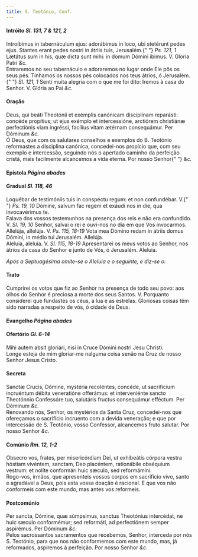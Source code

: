 ```yaml
---
title: S. Teotónio, Conf.
---
```


<h4 class="text-center">
  Intróito <em>Sl. 131, 7 & 121, 2</em>
</h4>
<div class="container-fluid">
  <div class="row">
    <div class="col-6 dropcaps text-justify">
      Introíbimus in tabernáculum ejus: adorábimus in loco, ubi stetérunt pedes
      ejus. Stantes erant pedes nostri in átriis tuis, Jerusalém.{" "}
      <em>Ps. 121, 1</em> Lætátus sum in his, quæ dicta sunt mihi: in domum
      Dómini íbimus. V. Gloria Patri <em>&c.</em>
    </div>
    <div class="col-6 dropcaps text-justify">
      Entraremos no seu tabernáculo e adoraremos no lugar onde Ele pôs os seus
      pés. Tínhamos os nossos pés colocados nos teus átrios, ó Jerusalém.{" "}
      <em>Sl. 121, 1</em> Senti muita alegria com o que me foi dito: Iremos à
      casa do Senhor. V. Glória ao Pai <em>&c.</em>
    </div>
  </div>
</div>

<h4 class="text-center">Oração</h4>
<div class="container-fluid">
  <div class="row">
    <div class="col-6 dropcaps text-justify">
      Deus, qui beáti Theotónii et exémplis canónicam disciplínam reparásti:
      concéde propítius; ut ejus exémplo et intercessióne, arctiórem christiánæ
      perfectiónis viam ingréssi, facílius vitam ætérnam consequámur. Per
      Dóminum <em>&c.</em>
    </div>
    <div class="col-6 dropcaps text-justify">
      Ó Deus, que com os salutares conselhos e exemplos do B. Teotónio
      reformastes a disciplina canónica, concedei-nos propício que, com seu
      exemplo e intercessão, seguindo nós o apertado caminho da perfeição
      cristã, mais facilmente alcancemos a vida eterna. Por nosso Senhor{" "}
      <em>&c.</em>
    </div>
  </div>
</div>

<h4 class="text-center">
  Epístola <em>Página abades</em>
</h4>

<h4 class="text-center">
  Gradual <em>Sl. 118, 46</em>
</h4>
<div class="container-fluid">
  <div class="row">
    <div class="col-6 dropcaps text-justify">
      Loquébar de testimóniis tuis in conspéctu regum: et non confundébar. V.{" "}
      <em>Ps. 19, 10</em> Dómine, salvum fac regem et exáudi nos in die, qua
      invocavérimus te.
    </div>
    <div class="col-6 dropcaps text-justify">
      Falava dos vossos testemunhos na presença dos reis e não era confundido.
      V. <em>Sl. 19, 10</em> Senhor, salvai o rei e ouvi-nos no dia em que Vos
      invocarmos.
    </div>
    <div class="col-6 text-justify">
      Allelúja, allelúja. V. <em>Ps. 115, 18-19</em> Vota mea Dómino redam in
      átriis domus Dómini, in médio tui Jerusalém. Allelúja.
    </div>
    <div class="col-6 text-justify">
      Aleluia, aleluia. V. <em>Sl. 115, 18-19</em> Apresentarei os meus votos ao
      Senhor, nos átrios da casa do Senhor e junto de Vós, ó Jerusalém. Aleluia.
    </div>
  </div>
</div>

<em>Após a Septuagésima omite-se o Aleluia e o seguinte, e diz-se o:</em>

<h4 class="text-center">Trato</h4>
<div class="container-fluid">
<div class="row">
<div class="col-6 dropcaps text-justify">

</div>
<div class="col-6 dropcaps text-justify">
Cumprirei os votos que fiz ao Senhor na presença de todo seu povo: aos olhos do Senhor é preciosa a morte dos seus Santos. V. Porquanto considerei que fundastes os céus, a lua e as estrelas. Gloriosas coisas têm sido narradas a respeito de vós, ó cidade de Deus.
</div>
</div>
</div>

<h4 class="text-center">
  Evangelho <em>Página abades</em>
</h4>

<h4 class="text-center">
  Ofertório <em>Gl. 6-14</em>
</h4>
<div class="container-fluid">
  <div class="row">
    <div class="col-6 dropcaps text-justify">
      Mihi autem absit gloriári, nisi in Cruce Dómini nostri Jesu Christi.
    </div>
    <div class="col-6 dropcaps text-justify">
      Longe esteja de mim gloriar-me nalguma coisa senão na Cruz de nosso Senhor
      Jesus Cristo.
    </div>
  </div>
</div>

<h4 class="text-center">Secreta</h4>
<div class="container-fluid">
  <div class="row">
    <div class="col-6 dropcaps text-justify">
      Sanctæ Crucis, Dómine, mystéria recoléntes, concéde, ut sacrifícium
      incruéntum débita veneratióne offerámus: et interveniénte sancto
      Theotónnio Confessóre tuo, salutáris fructus consequámur efféctum. Per
      Dóminum <em>&c.</em>
    </div>
    <div class="col-6 dropcaps text-justify">
      Renovando nós, Senhor, os mystérios da Santa Cruz, concedei-nos que
      ofereçamos o sacrifício incruento com a devida veneração; e que por
      intercessão de S. Teotónio, vosso Confessor, alcancemos fruto salutar. Por
      nosso Senhor <em>&c.</em>
    </div>
  </div>
</div>

<h4 class="text-center">
  Comúnio <em>Rm. 12, 1-2</em>
</h4>
<div class="container-fluid">
  <div class="row">
    <div class="col-6 dropcaps text-justify">
      Obsecro vos, frates, per misericórdiam Dei, ut exhibeátis córpora vestra
      hóstiam vivéntem, sanctam, Deo placéntem, rationábile obséquium vestrum:
      et nolíte conformári huic sæculo, sed reformámini.
    </div>
    <div class="col-6 dropcaps text-justify">
      Rogo-vos, irmãos, que apresenteis vossos corpos em sacrifício vivo, santo
      e agradável a Deus, pois esta vossa doação é racional. E que vos não
      conformeis com este mundo, mas antes vos reformeis.
    </div>
  </div>
</div>

<h4 class="text-center">Postcomúnio</h4>
<div class="container-fluid">
  <div class="row">
    <div class="col-6 dropcaps text-justify">
      Per sancta, Dómine, quæ súmpsimus, sanctus Theotónius intercédat, ne huic
      sæculo conformémur; sed reformáti, ad perfectiónem semper aspirémus. Per
      Dóminum <em>&c.</em>
    </div>
    <div class="col-6 dropcaps text-justify">
      Pelos sacrossantos sacramentos que recebemos, Senhor, interceda por nós S.
      Teotónio, para que nos não conformemos com este mundo, mas, já reformados,
      aspiremos à perfeição. Por nosso Senhor <em>&c.</em>
    </div>
  </div>
</div>
